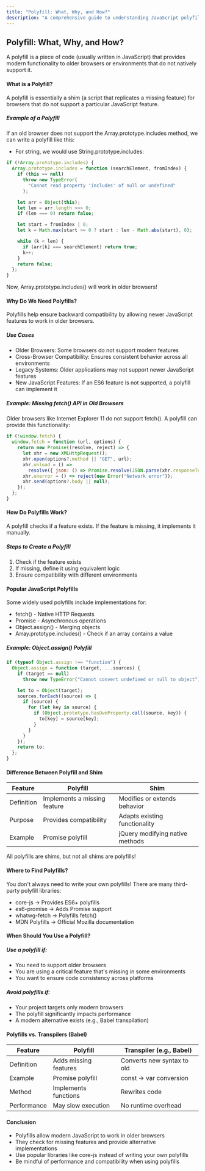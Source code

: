 ```yaml
---
title: "Polyfill: What, Why, and How?"
description: "A comprehensive guide to understanding JavaScript polyfills, their implementation, and best practices"
---
```


## Polyfill: What, Why, and How?

A polyfill is a piece of code (usually written in JavaScript) that provides modern functionality to older browsers or environments that do not natively support it.

#### What is a Polyfill?

A polyfill is essentially a shim (a script that replicates a missing feature) for browsers that do not support a particular JavaScript feature.

##### Example of a Polyfill

If an old browser does not support the Array.prototype.includes method, we can write a polyfill like this:

- For string, we would use String.prototype.includes:

```javascript
if (!Array.prototype.includes) {
  Array.prototype.includes = function (searchElement, fromIndex) {
    if (this == null)
      throw new TypeError(
        "Cannot read property 'includes' of null or undefined"
      );

    let arr = Object(this);
    let len = arr.length >>> 0;
    if (len === 0) return false;

    let start = fromIndex | 0;
    let k = Math.max(start >= 0 ? start : len - Math.abs(start), 0);

    while (k < len) {
      if (arr[k] === searchElement) return true;
      k++;
    }
    return false;
  };
}
```

Now, Array.prototype.includes() will work in older browsers!

#### Why Do We Need Polyfills?

Polyfills help ensure backward compatibility by allowing newer JavaScript features to work in older browsers.

##### Use Cases

- Older Browsers: Some browsers do not support modern features
- Cross-Browser Compatibility: Ensures consistent behavior across all environments
- Legacy Systems: Older applications may not support newer JavaScript features
- New JavaScript Features: If an ES6 feature is not supported, a polyfill can implement it

##### Example: Missing fetch() API in Old Browsers

Older browsers like Internet Explorer 11 do not support fetch(). A polyfill can provide this functionality:

```javascript
if (!window.fetch) {
  window.fetch = function (url, options) {
    return new Promise((resolve, reject) => {
      let xhr = new XMLHttpRequest();
      xhr.open(options?.method || "GET", url);
      xhr.onload = () =>
        resolve({ json: () => Promise.resolve(JSON.parse(xhr.responseText)) });
      xhr.onerror = () => reject(new Error("Network error"));
      xhr.send(options?.body || null);
    });
  };
}
```

#### How Do Polyfills Work?

A polyfill checks if a feature exists. If the feature is missing, it implements it manually.

##### Steps to Create a Polyfill

1. Check if the feature exists
2. If missing, define it using equivalent logic
3. Ensure compatibility with different environments

#### Popular JavaScript Polyfills

Some widely used polyfills include implementations for:

- fetch() - Native HTTP Requests
- Promise - Asynchronous operations
- Object.assign() - Merging objects
- Array.prototype.includes() - Check if an array contains a value

##### Example: Object.assign() Polyfill

```javascript
if (typeof Object.assign !== "function") {
  Object.assign = function (target, ...sources) {
    if (target == null)
      throw new TypeError("Cannot convert undefined or null to object");

    let to = Object(target);
    sources.forEach((source) => {
      if (source) {
        for (let key in source) {
          if (Object.prototype.hasOwnProperty.call(source, key)) {
            to[key] = source[key];
          }
        }
      }
    });
    return to;
  };
}
```

#### Difference Between Polyfill and Shim

| Feature    | Polyfill                     | Shim                            |
| ---------- | ---------------------------- | ------------------------------- |
| Definition | Implements a missing feature | Modifies or extends behavior    |
| Purpose    | Provides compatibility       | Adapts existing functionality   |
| Example    | Promise polyfill             | jQuery modifying native methods |

All polyfills are shims, but not all shims are polyfills!

#### Where to Find Polyfills?

You don't always need to write your own polyfills! There are many third-party polyfill libraries:

- core-js → Provides ES6+ polyfills
- es6-promise → Adds Promise support
- whatwg-fetch → Polyfills fetch()
- MDN Polyfills → Official Mozilla documentation

#### When Should You Use a Polyfill?

##### Use a polyfill if:

- You need to support older browsers
- You are using a critical feature that's missing in some environments
- You want to ensure code consistency across platforms

##### Avoid polyfills if:

- Your project targets only modern browsers
- The polyfill significantly impacts performance
- A modern alternative exists (e.g., Babel transpilation)

#### Polyfills vs. Transpilers (Babel)

| Feature     | Polyfill              | Transpiler (e.g., Babel)   |
| ----------- | --------------------- | -------------------------- |
| Definition  | Adds missing features | Converts new syntax to old |
| Example     | Promise polyfill      | const → var conversion     |
| Method      | Implements functions  | Rewrites code              |
| Performance | May slow execution    | No runtime overhead        |

#### Conclusion

- Polyfills allow modern JavaScript to work in older browsers
- They check for missing features and provide alternative implementations
- Use popular libraries like core-js instead of writing your own polyfills
- Be mindful of performance and compatibility when using polyfills
